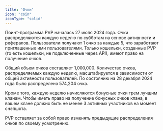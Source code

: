 ```yaml
---
title: 'Очки'
icon: "coin"
iconType: "solid"
---
```


Поинт-программа PVP началась 27 июля 2024 года. Очки распределяются каждую неделю по субботам на основе активности и рефералов. Пользователи получают 1 очко за каждые 5, что заработают приглашенные ими пользователями. Только кошельки, созданные PVP (то есть кошельки, не подключенные через API), имеют право на получение очков.

Общий объем очков составляет 1,000,000. Количество очков, распределяемых каждую неделю, масштабируется в зависимости от общей активности пользователей. По состоянию на 28 декабря 2024 года было распределено 574,204 очка.

Кроме того, каждую неделю начисляются бонусные очки трем лучшим кланам. Чтобы иметь право на получение бонусных очков клана, в вашем клане должно быть не менее 3 активных участников на момент снэпшота.

PVP оставляет за собой право изменять предыдущие распределения очков по своему усмотрению.